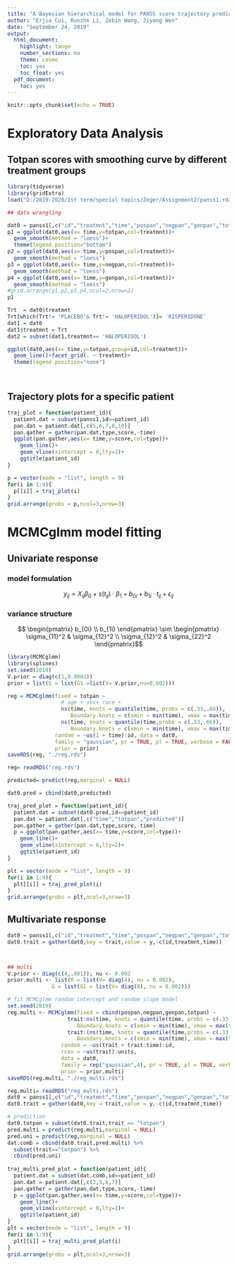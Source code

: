 ```yaml
---
title: "A Bayesian hierarchical model for PANSS score trajectory prediction"
author: "Erjia Cui, Runzhe Li, Zebin Wang, Jiyang Wen"
date: "September 24, 2019"
output:
  html_document:
    highlight: tango
    number_sections: no
    theme: cosmo
    toc: yes
    toc_float: yes
  pdf_document:
    toc: yes
---
```


```r
knitr::opts_chunk$set(echo = TRUE)
```

# Exploratory Data Analysis
## Totpan scores with smoothing curve by different treatment groups
```r
library(tidyverse)
library(gridExtra)
load("D:/2019-2020/1st term/special topics/Zeger/Assignment2/panss1.rdata")

## data wrangling

dat0 = panss1[,c("id","treatmnt","time","pospan","negpan","genpan","totpan","age","sex","race")]
p1 = ggplot(dat0,aes(x= time,y=totpan,col=treatmnt))+
  geom_smooth(method = "loess")+
  theme(legend.position="bottom")
p2 = ggplot(dat0,aes(x= time,y=pospan,col=treatmnt))+
  geom_smooth(method = "loess")
p3 = ggplot(dat0,aes(x= time,y=negpan,col=treatmnt))+
  geom_smooth(method = "loess")
p4 = ggplot(dat0,aes(x= time,y=genpan,col=treatmnt))+
  geom_smooth(method = "loess")
#grid.arrange(p1,p2,p3,p4,ncol=2,nrow=2)
p1

Trt  = dat0$treatmnt
Trt[which(Trt!= 'PLACEBO'& Trt!= 'HALOPERIDOL')]= 'RISPERIDONE'
dat1 = dat0
dat1$treatmnt = Trt
dat2 = subset(dat1,treatmnt== 'HALOPERIDOL')

ggplot(dat0,aes(x= time,y=totpan,group=id,col=treatmnt))+
  geom_line()+facet_grid(. ~ treatmnt)+
  theme(legend.position="none")




```


## Trajectory plots for a specific patient
```r
traj_plot = function(patient_id){
  patient.dat = subset(panss1,id==patient_id)
  pan.dat = patient.dat[,c(5,6,7,8,10)]
  pan.gather = gather(pan.dat,type,score,-time)
  ggplot(pan.gather,aes(x= time,y=score,col=type))+
    geom_line()+
    geom_vline(xintercept = 0,lty=2)+
    ggtitle(patient_id)
}

p = vector(mode = "list", length = 9)
for(i in 1:9){
  p[[i]] = traj_plot(i)
}
grid.arrange(grobs = p,ncol=3,nrow=3)
```


# MCMCglmm model fitting
## Univariate response 
### model formulation
$$ y_{ij} = X_{ij} \beta_0+ s(t_{ij}) \cdot \beta_1 + b_{0i}+ b_{1i} \cdot t_{ij} + \epsilon_{ij}$$

### variance structure
$$
\begin{pmatrix}
  b_{0i}  \\
  b_{1i}
 \end{pmatrix}
 \sim
\begin{pmatrix}
  \sigma_{11}^2 & \sigma_{12}^2 \\
  \sigma_{12}^2 & \sigma_{22}^2
 \end{pmatrix}$$


```r
library(MCMCglmm)
library(splines)
set.seed(2019)
V.prior = diag(c(1,0.0001))
prior = list(G = list(G1 =list(V= V.prior,nu=0.002)))

reg = MCMCglmm(fixed = totpan ~ 
                 # age + sex+ race +
                 ns(time, knots = quantile(time, probs = c(.33,.66)),
                    Boundary.knots = c(xmin = min(time), xmax = max(time))) +
                 ns(time, knots = quantile(time,probs = c(.33,.66)),
                    Boundary.knots = c(xmin = min(time), xmax = max(time))):treatmnt,
               random = ~us(1 + time):id, data = dat0,
               family = "gaussian", pr = TRUE, pl = TRUE, verbose = FALSE,
               prior = prior)
saveRDS(reg, "./reg.rds")
```

```r
reg= readRDS("reg.rds")

predicted= predict(reg,marginal = NULL)

dat0.pred = cbind(dat0,predicted)

traj_pred_plot = function(patient_id){
  patient.dat = subset(dat0.pred,id==patient_id)
  pan.dat = patient.dat[,c("time","totpan","predicted")]
  pan.gather = gather(pan.dat,type,score,-time)
  p = ggplot(pan.gather,aes(x= time,y=score,col=type))+
    geom_line()+
    geom_vline(xintercept = 0,lty=2)+
    ggtitle(patient_id)
}

plt = vector(mode = "list", length = 9)
for(i in 1:9){
  plt[[i]] = traj_pred_plot(i)
}
grid.arrange(grobs = plt,ncol=3,nrow=3)
```


## Multivariate response
```r
dat0 = panss1[,c("id","treatmnt","time","pospan","negpan","genpan","totpan")]
dat0.trait = gather(dat0,key = trait,value = y,-c(id,treatmnt,time))



## multi
V.prior <- diag(c(4,.001)); nu <- 0.002
prior.multi <- list(R = list(V= diag(4), nu = 0.002),
              G = list(G1 = list(V= diag(8), nu = 0.002)))

# fit MCMCglmm random intercept and random slope model
set.seed(2019)
reg.multi <- MCMCglmm(fixed = cbind(pospan,negpan,genpan,totpan) ~
                   trait:ns(time, knots = quantile(time, probs = c(.33,.66)),
                      Boundary.knots = c(xmin = min(time), xmax = max(time))) +
                   trait:(ns(time, knots = quantile(time,probs = c(.33,.66)),
                      Boundary.knots = c(xmin = min(time), xmax = max(time))):treatmnt),
                 random = ~us(trait + trait:time):id, 
                 rcov = ~us(trait):units,
                 data = dat0,
                 family = rep("gaussian",4), pr = TRUE, pl = TRUE, verbose = FALSE,
                 prior = prior.multi)
saveRDS(reg.multi, "./reg_multi.rds")
```


```r
reg.multi= readRDS("reg_multi.rds")
dat0 = panss1[,c("id","treatmnt","time","pospan","negpan","genpan","totpan")]
dat0.trait = gather(dat0,key = trait,value = y,-c(id,treatmnt,time))

# prediction
dat0.totpan = subset(dat0.trait,trait == "totpan")
pred.multi = predict(reg.multi,marginal = NULL)
pred.uni = predict(reg,marginal = NULL)
dat.comb = cbind(dat0.trait,pred.multi) %>%
  subset(trait=="totpan") %>%
  cbind(pred.uni)
  
traj_multi_pred_plot = function(patient_id){
  patient.dat = subset(dat.comb,id==patient_id)
  pan.dat = patient.dat[,c(3,5,6,7)]
  pan.gather = gather(pan.dat,type,score,-time)
  p = ggplot(pan.gather,aes(x= time,y=score,col=type))+
    geom_line()+
    geom_vline(xintercept = 0,lty=2)+
    ggtitle(patient_id)
}
plt = vector(mode = "list", length = 9)
for(i in 1:9){
  plt[[i]] = traj_multi_pred_plot(i)
}
grid.arrange(grobs = plt,ncol=3,nrow=3)

```

